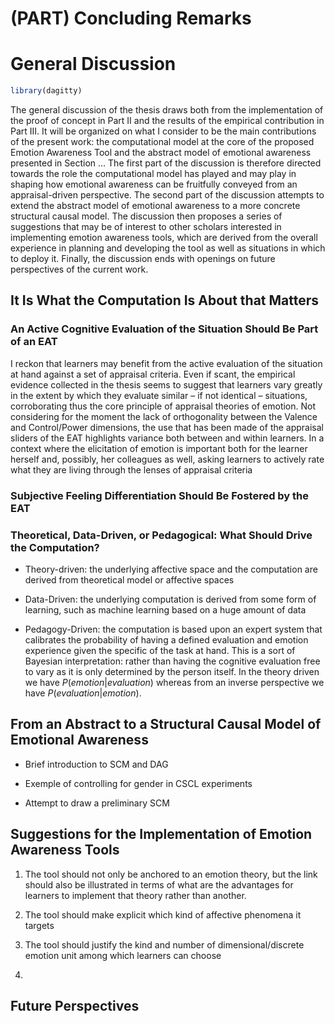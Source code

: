 # (PART) Concluding Remarks {.unnumbered}

# General Discussion {#general-discussion}

```r
library(dagitty)
```

The general discussion of the thesis draws both from the implementation of the proof of concept in Part II and the results of the empirical contribution in Part III. It will be organized on what I consider to be the main contributions of the present work: the computational model at the core of the proposed Emotion Awareness Tool and the abstract model of emotional awareness presented in Section ... The first part of the discussion is therefore directed towards the role the computational model has played and may play in shaping how emotional awareness can be fruitfully conveyed from an appraisal-driven perspective. The second part of the discussion attempts to extend the abstract model of emotional awareness to a more concrete structural causal model. The discussion then proposes a series of suggestions that may be of interest to other scholars interested in implementing emotion awareness tools, which are derived from the overall experience in planning and developing the tool as well as situations in which to deploy it. Finally, the discussion ends with openings on future perspectives of the current work.

## It Is What the Computation Is About that Matters

### An Active Cognitive Evaluation of the Situation Should Be Part of an EAT

I reckon that learners may benefit from the active evaluation of the situation at hand against a set of appraisal criteria. Even if scant, the empirical evidence collected in the thesis seems to suggest that learners vary greatly in the extent by which they evaluate similar -- if not identical -- situations, corroborating thus the core principle of appraisal theories of emotion. Not considering for the moment the lack of orthogonality between the Valence and Control/Power dimensions, the use that has been made of the appraisal sliders of the EAT highlights variance both between and within learners. In a context where the elicitation of emotion is important both for the learner herself and, possibly, her colleagues as well, asking learners to actively rate what they are living through the lenses of appraisal criteria

### Subjective Feeling Differentiation Should Be Fostered by the EAT

### Theoretical, Data-Driven, or Pedagogical: What Should Drive the Computation?

-   Theory-driven: the underlying affective space and the computation are derived from theoretical model or affective spaces

-   Data-Driven: the underlying computation is derived from some form of learning, such as machine learning based on a huge amount of data

-   Pedagogy-Driven: the computation is based upon an expert system that calibrates the probability of having a defined evaluation and emotion experience given the specific of the task at hand. This is a sort of Bayesian interpretation: rather than having the cognitive evaluation free to vary as it is only determined by the person itself. In the theory driven we have $P(emotion|evaluation)$ whereas from an inverse perspective we have $P(evaluation|emotion)$.

## From an Abstract to a Structural Causal Model of Emotional Awareness

-   Brief introduction to SCM and DAG

-   Exemple of controlling for gender in CSCL experiments

-   Attempt to draw a preliminary SCM

## Suggestions for the Implementation of Emotion Awareness Tools

1.  The tool should not only be anchored to an emotion theory, but the link should also be illustrated in terms of what are the advantages for learners to implement that theory rather than another.

2.  The tool should make explicit which kind of affective phenomena it targets

3.  The tool should justify the kind and number of dimensional/discrete emotion unit among which learners can choose

4.  

## Future Perspectives
